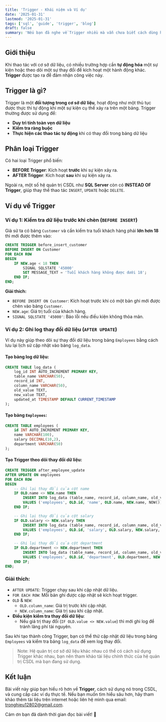 ```yaml
---
title: 'Trigger - Khái niệm và Ví dụ'
date: '2025-01-31'
lastmod: '2025-01-31'
tags: ['sql', 'guide', 'trigger', 'blog']
draft: false
summary: 'Nếu bạn đã nghe về Trigger nhiều mà vẫn chưa biết cách dùng hoặc đang muốn tìm hiểu về nó, thì hôm nay, hãy để mình giúp các bạn hiểu rõ hơn về khái niệm **Trigger**.'
---
```


## Giới thiệu

Khi thao tác với cơ sở dữ liệu, có nhiều trường hợp cần **tự động hóa** một sự kiện hoặc theo dõi một sự thay đổi để kích hoạt một hành động khác. **Trigger** được tạo ra để đảm nhận công việc này.

## Trigger là gì?

Trigger là một **đối tượng trong cơ sở dữ liệu**, hoạt động như một thủ tục được thực thi tự động khi một sự kiện cụ thể xảy ra trên một bảng. Trigger thường được sử dụng để:

- **Duy trì tính toàn vẹn dữ liệu**
- **Kiểm tra ràng buộc**
- **Thực hiện các thao tác tự động** khi có thay đổi trong bảng dữ liệu

## Phân loại Trigger

Có hai loại Trigger phổ biến:

- **BEFORE Trigger**: Kích hoạt **trước** khi sự kiện xảy ra.
- **AFTER Trigger**: Kích hoạt **sau** khi sự kiện xảy ra.

Ngoài ra, một số hệ quản trị CSDL như **SQL Server** còn có **INSTEAD OF Trigger**, giúp thay thế thao tác `INSERT`, `UPDATE` hoặc `DELETE`.

## Ví dụ về Trigger

### Ví dụ 1: Kiểm tra dữ liệu trước khi chèn (`BEFORE INSERT`)

Giả sử ta có bảng `Customer` và cần kiểm tra tuổi khách hàng phải **lớn hơn 18** thì mới được thêm vào:

```sql
CREATE TRIGGER before_insert_customer
BEFORE INSERT ON Customer
FOR EACH ROW
BEGIN
    IF NEW.age < 18 THEN
        SIGNAL SQLSTATE '45000'
        SET MESSAGE_TEXT = 'Tuổi khách hàng không được dưới 18';
    END IF;
END;
```

**Giải thích:**

- `BEFORE INSERT ON Customer`: Kích hoạt trước khi có một bản ghi mới được chèn vào bảng `Customer`.
- `NEW.age`: Giá trị tuổi của khách hàng.
- `SIGNAL SQLSTATE '45000'`: Báo lỗi nếu điều kiện không thỏa mãn.

### Ví dụ 2: Ghi log thay đổi dữ liệu (`AFTER UPDATE`)

Ví dụ này giúp theo dõi sự thay đổi dữ liệu trong bảng `Employees` bằng cách lưu lại lịch sử cập nhật vào bảng `log_data`.

#### Tạo bảng log dữ liệu:

```sql
CREATE TABLE log_data (
    log_id INT AUTO_INCREMENT PRIMARY KEY,
    table_name VARCHAR(50),
    record_id INT,
    column_name VARCHAR(50),
    old_value TEXT,
    new_value TEXT,
    updated_at TIMESTAMP DEFAULT CURRENT_TIMESTAMP
);
```

#### Tạo bảng `Employees`:

```sql
CREATE TABLE employees (
    id INT AUTO_INCREMENT PRIMARY KEY,
    name VARCHAR(100),
    salary DECIMAL(10,2),
    department VARCHAR(50)
);
```

#### Tạo Trigger theo dõi thay đổi dữ liệu:

```sql
CREATE TRIGGER after_employee_update
AFTER UPDATE ON employees
FOR EACH ROW
BEGIN
    -- Ghi lại thay đổi của cột name
    IF OLD.name <> NEW.name THEN
        INSERT INTO log_data (table_name, record_id, column_name, old_value, new_value, updated_at)
        VALUES ('employees', OLD.id, 'name', OLD.name, NEW.name, NOW());
    END IF;

    -- Ghi lại thay đổi của cột salary
    IF OLD.salary <> NEW.salary THEN
        INSERT INTO log_data (table_name, record_id, column_name, old_value, new_value, updated_at)
        VALUES ('employees', OLD.id, 'salary', OLD.salary, NEW.salary, NOW());
    END IF;

    -- Ghi lại thay đổi của cột department
    IF OLD.department <> NEW.department THEN
        INSERT INTO log_data (table_name, record_id, column_name, old_value, new_value, updated_at)
        VALUES ('employees', OLD.id, 'department', OLD.department, NEW.department, NOW());
    END IF;
END;
```

### Giải thích:

- `AFTER UPDATE`: Trigger chạy sau khi cập nhật dữ liệu.
- `FOR EACH ROW`: Mỗi bản ghi được cập nhật sẽ kích hoạt trigger.
- `OLD` & `NEW`:
  - `OLD.column_name`: Giá trị trước khi cập nhật.
  - `NEW.column_name`: Giá trị sau khi cập nhật.
- **Điều kiện kiểm tra thay đổi dữ liệu**:
  - Nếu giá trị thay đổi (`IF OLD.value <> NEW.value`) thì mới ghi log để tránh lãng phí tài nguyên.

Sau khi tạo thành công Trigger, bạn có thể thử cập nhật dữ liệu trong bảng `Employees` và kiểm tra bảng `log_data` để xem log thay đổi.

> Note: Hệ quản trị cơ sở dữ liệu khác nhau có thể có cách sử dụng Trigger khác nhau, bạn nên tham khảo tài liệu chính thức của hệ quản trị CSDL mà bạn đang sử dụng.

## Kết luận

Bài viết này giúp bạn hiểu rõ hơn về **Trigger**, cách sử dụng nó trong CSDL, và cung cấp các ví dụ thực tế. Nếu bạn muốn tìm hiểu sâu hơn, hãy tham khảo thêm tài liệu trên internet hoặc liên hệ mình qua email: [tronghieu12802@gmail.com](mailto:tronghieu12802@gmail.com).

Cảm ơn bạn đã dành thời gian đọc bài viết! 🚀
